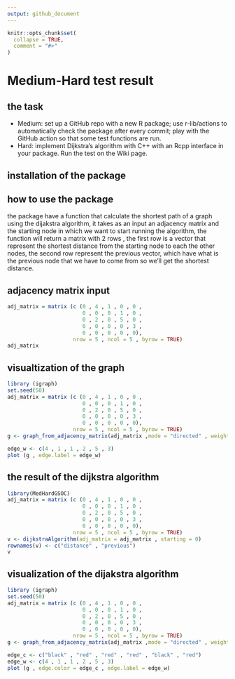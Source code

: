 ```yaml
---
output: github_document
---
```


<!-- README.md is generated from README.Rmd. Please edit that file -->

```r
knitr::opts_chunk$set(
  collapse = TRUE,
  comment = "#>"
)
```

# Medium-Hard test result

<!-- badges: start -->
<!-- badges: end -->

## the task
* Medium: set up a GitHub repo with a new R package; use r-lib/actions to automatically check the package after every commit; play with the GitHub action so that some test functions are run.
* Hard: implement Dijkstra's algorithm with C++ with an Rcpp interface in your package. Run the test on the Wiki page.

## installation of the package


## how to use the package
the package have a function that calculate the shortest path of a graph using the dijakstra algorithm, it takes as an input an adjacency matrix and the starting node in which we want to start running the algorithm, the function will return a matrix with 2 rows , the first row is a vector that represent the shortest distance from the starting node to each the other nodes, the second row represent the previous vector, which have what is the previous node that we have to come from so we'll get the shortest distance.

## adjacency matrix input
```r
adj_matrix = matrix (c (0 , 4 , 1 , 0 , 0 ,
                        0 , 0 , 0 , 1 , 0 ,
                        0 , 2 , 0 , 5 , 0 ,
                        0 , 0 , 0 , 0 , 3 ,
                        0 , 0 , 0 , 0 , 0),
                     nrow = 5 , ncol = 5 , byrow = TRUE)
adj_matrix
```

## visualtization of the graph
```r
library (igraph)
set.seed(50)
adj_matrix = matrix (c (0 , 4 , 1 , 0 , 0 ,
                        0 , 0 , 0 , 1 , 0 ,
                        0 , 2 , 0 , 5 , 0 ,
                        0 , 0 , 0 , 0 , 3 ,
                        0 , 0 , 0 , 0 , 0),
                     nrow = 5 , ncol = 5 , byrow = TRUE)
g <- graph_from_adjacency_matrix(adj_matrix ,mode = "directed" , weighted = TRUE)

edge_w <- c(4 , 1 , 1 , 2 , 5 , 3)
plot (g , edge.label = edge_w)
```

## the result of the dijkstra algorithm
```r
library(MedHardGSOC)
adj_matrix = matrix (c (0 , 4 , 1 , 0 , 0 ,
                        0 , 0 , 0 , 1 , 0 ,
                        0 , 2 , 0 , 5 , 0 ,
                        0 , 0 , 0 , 0 , 3 ,
                        0 , 0 , 0 , 0 , 0),
                     nrow = 5 , ncol = 5 , byrow = TRUE)
v <- dijkstraAlgorithm(adj_matrix = adj_matrix , starting = 0)
rownames(v) <- c("distance" , "previous")
v

```


## visualization of the dijakstra algorithm
```r
library (igraph)
set.seed(50)
adj_matrix = matrix (c (0 , 4 , 1 , 0 , 0 ,
                        0 , 0 , 0 , 1 , 0 ,
                        0 , 2 , 0 , 5 , 0 ,
                        0 , 0 , 0 , 0 , 3 ,
                        0 , 0 , 0 , 0 , 0),
                     nrow = 5 , ncol = 5 , byrow = TRUE)
g <- graph_from_adjacency_matrix(adj_matrix ,mode = "directed" , weighted = TRUE)

edge_c <- c("black" , "red" , "red" , "red" , "black" , "red")
edge_w <- c(4 , 1 , 1 , 2 , 5 , 3)
plot (g , edge.color = edge_c , edge.label = edge_w)
```

